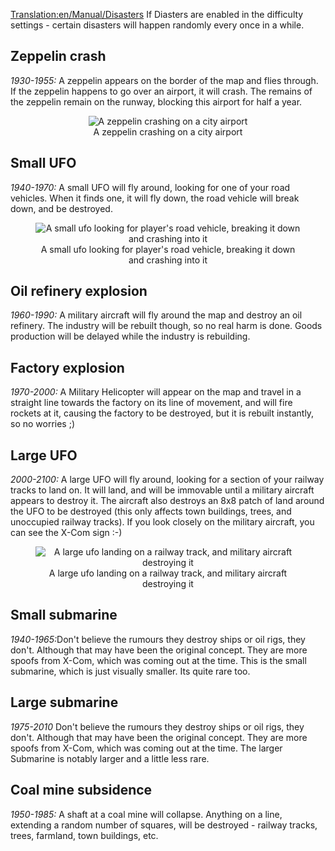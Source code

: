 [[Translation:en/Manual/Disasters]]
If Diasters are enabled in the difficulty settings - certain disasters will happen randomly every once in a while.


== Zeppelin crash ==
''1930-1955:''
A zeppelin appears on the border of the map and flies through. If the zeppelin happens to go over an airport, it will crash. The remains of the zeppelin remain on the runway, blocking this airport for half a year.
<br clear="all">

<center>[[File:en/Manual/Zeppelin.png|center|frame|A zeppelin crashing on a city airport]]</center>
== Small UFO ==
''1940-1970:''
A small UFO will fly around, looking for one of your road vehicles. When it finds one, it will fly down, the road vehicle will break down, and be destroyed.

<center>[[File:en/Manual/Smallufo.png|center|frame|A small ufo looking for player's road vehicle, breaking it down and crashing into it]]</center>

== Oil refinery explosion==
''1960-1990:''
A military aircraft will fly around the map and destroy an oil refinery. The industry will be rebuilt though, so no real harm is done. Goods production will be delayed while the industry is rebuilding.

== Factory explosion ==
''1970-2000:''
A Military Helicopter will appear on the map and travel in a straight line towards the factory on its line of movement, and will fire rockets at it, causing the factory to be destroyed, but it is rebuilt instantly, so no worries ;)

== Large UFO ==
''2000-2100:''
A large UFO will fly around, looking for a section of your railway tracks to land on. It will land, and will be immovable until a military aircraft appears to destroy it. The aircraft also destroys an 8x8 patch of land around the UFO to be destroyed (this only affects town buildings, trees, and unoccupied railway tracks). If you look closely on the military aircraft, you can see the X-Com sign :-)

<center>[[File:en/Manual/Largeufo.png|center|frame|A large ufo landing on a railway track, and military aircraft destroying it]]</center>

== Small submarine ==
''1940-1965:''Don't believe the rumours they destroy ships or oil rigs, they don't. Although that may have been the original concept. They are more spoofs from X-Com, which was coming out at the time. This is the small submarine, which is just visually smaller. Its quite rare too.

== Large submarine ==
''1975-2010'' Don't believe the rumours they destroy ships or oil rigs, they don't. Although that may have been the original concept. They are more spoofs from X-Com, which was coming out at the time. The larger Submarine is notably larger and a little less rare.

== Coal mine subsidence ==
''1950-1985:''
A shaft at a coal mine will collapse. Anything on a line, extending a random number of squares, will be destroyed - railway tracks, trees, farmland, town buildings, etc.